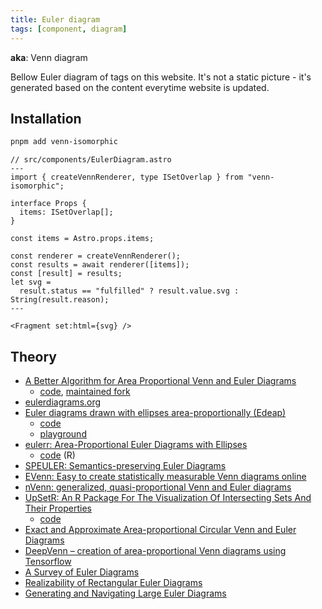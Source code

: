 ```yaml
---
title: Euler diagram
tags: [component, diagram]
---
```


**aka**: Venn diagram

Bellow Euler diagram of tags on this website. It's not a static picture - it's generated based on the content everytime website is updated.


<TagsDiagram />

## Installation

```bash title="Instal dependencies…"
pnpm add venn-isomorphic
```

```astro
// src/components/EulerDiagram.astro
---
import { createVennRenderer, type ISetOverlap } from "venn-isomorphic";

interface Props {
  items: ISetOverlap[];
}

const items = Astro.props.items;

const renderer = createVennRenderer();
const results = await renderer([items]);
const [result] = results;
let svg =
  result.status == "fulfilled" ? result.value.svg : String(result.reason);
---

<Fragment set:html={svg} />
```

## Theory

- [A Better Algorithm for Area Proportional Venn and Euler Diagrams](https://www.benfrederickson.com/better-venn-diagrams/)
  - [code](https://github.com/benfred/venn.js), [maintained fork](https://github.com/upsetjs/venn.js)
- [eulerdiagrams.org](https://www.eulerdiagrams.org/)
- [Euler diagrams drawn with ellipses area-proportionally (Edeap)](https://bmcbioinformatics.biomedcentral.com/articles/10.1186/s12859-021-04121-8)
  - [code](https://github.com/mjwybrow/edeap)
  - [playground](https://www.eulerdiagrams.org/edeap/)
- [eulerr: Area-Proportional Euler Diagrams with Ellipses](https://lup.lub.lu.se/luur/download?func=downloadFile&recordOId=8934042&fileOId=8934043)
  - [code](https://github.com/jolars/eulerr2017bsc) (R)
- [SPEULER: Semantics-preserving Euler Diagrams](https://www.yunhaiwang.net/Vis2021/speuler/vis21b-sub1477-cam-i7.pdf)
- [EVenn: Easy to create statistically measurable Venn diagrams online](http://www.ehbio.com/test/venn/VennDoc/EVennDoc/index.html)
- [nVenn: generalized, quasi-proportional Venn and Euler diagrams](https://academic.oup.com/bioinformatics/article/34/13/2322/4904268)
- [UpSetR: An R Package For The Visualization Of Intersecting Sets And Their Properties](https://upset.app/)
  - [code](https://upset.js.org/)
- [Exact and Approximate Area-proportional Circular Venn and Euler Diagrams](https://www.cs.uic.edu/~wilkinson/Publications/venneuler.pdf)
- [DeepVenn – creation of area-proportional Venn diagrams using Tensorflow](https://arxiv.org/ftp/arxiv/papers/2210/2210.04597.pdf)
- [A Survey of Euler Diagrams](https://kar.kent.ac.uk/35163/1/JVLC_Euler_Survey.pdf)
- [Realizability of Rectangular Euler Diagrams](https://arxiv.org/pdf/2403.03801.pdf)
- [Generating and Navigating Large Euler Diagrams](https://ceur-ws.org/Vol-1244/ED-paper3.pdf)
